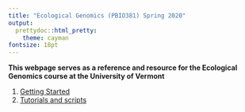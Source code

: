 ```yaml
---
title: "Ecological Genomics (PBIO381) Spring 2020"
output:
  prettydoc::html_pretty:
    theme: cayman
fontsize: 18pt
---
```


**This webpage serves as a reference and resource for the Ecological Genomics course at the University of Vermont** 

1. [Getting Started](Getting_started.html)     
2. [Tutorials and scripts](Tutorials.html)     


